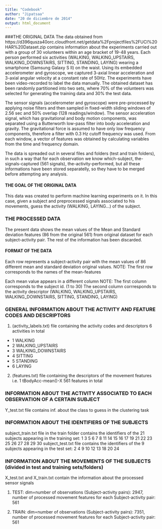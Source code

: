 ```yaml
---
title: "Codebook"
author: "Jipatsaa"
date: "20 de diciembre de 2014"
output: html_document
---
```


###THE ORIGINAL DATA
The data obtained from https://d396qusza40orc.cloudfront.net/getdata%2Fprojectfiles%2FUCI%20HAR%20Dataset.zip contains information about the experiments carried out with a group of 30 volunteers within an age bracket of 19-48 years. Each person performed six activities (WALKING, WALKING_UPSTAIRS, WALKING_DOWNSTAIRS, SITTING, STANDING, LAYING) wearing a smartphone (Samsung Galaxy S II) on the waist. Using its embedded accelerometer and gyroscope, we captured 3-axial linear acceleration and 3-axial angular velocity at a constant rate of 50Hz. The experiments have been video-recorded to label the data manually. The obtained dataset has been randomly partitioned into two sets, where 70% of the volunteers was selected for generating the training data and 30% the test data.

The sensor signals (accelerometer and gyroscope) were pre-processed by applying noise filters and then sampled in fixed-width sliding windows of 2.56 sec and 50% overlap (128 readings/window). The sensor acceleration signal, which has gravitational and body motion components, was separated using a Butterworth low-pass filter into body acceleration and gravity. The gravitational force is assumed to have only low frequency components, therefore a filter with 0.3 Hz cutoff frequency was used. From each window, a vector of features was obtained by calculating variables from the time and frequency domain. 

The data is spreaded out in several files and folders (test and train folders), in such a way that for each observation we know which-subject, the-signals-captured (561 signals), the-activity-performed, but all these informations have been stored separatelly, so they have to be merged before attempting any analysis.

#### THE GOAL OF THE ORIGINAL DATA
This data was created to perform machine learning experiments on it. In this case, given a subject and preprocessed signals associated to his movements, guess the activity (WALKING, LAYING...) of the subject.

### THE PROCESSED DATA

 The present data shows the mean values of the Mean and Standard deviation features (86 from the original 561) from original dataset for each subject-activity pair. The rest of the information has been discarded. 
 
#### FORMAT OF THE DATA
Each row represents a subject-activity pair with the mean values of 86 different mean and standard deviation original values.
NOTE: The first row corresponds to the names of the mean-features

Each mean value appears in a different column
NOTE: The first column corresponds to the subject id. (1 to 30)
      The second column corrresponds to the activity descriptor (WALKING, WALKING_UPSTAIRS, WALKING_DOWNSTAIRS, SITTING, STANDING, LAYING)


### GENERAL INFORMATION ABOUT THE ACTIVITY AND FEATURE CODES AND DESCRIPTORS
1. (activity_labels.txt) file containing the activity codes and descriptors 
 6 activities in total
- 1 WALKING
- 2 WALKING_UPSTAIRS
- 3 WALKING_DOWNSTAIRS
- 4 SITTING
- 5 STANDING
- 6 LAYING

2. (features.txt) file containing the descriptors of the movement features i.e. 1 tBodyAcc-mean()-X
   561 features in total
   
### INFORMATION ABOUT THE ACTIVITY ASSOCIATED TO EACH OBSERVATION OF A CERTAIN SUBJECT
Y_test.txt file contains inf. about the class to guess in the clustering task

### INFORMATION ABOUT THE IDENTIFIERS OF THE SUBJECTS
subject_train.txt file in the train folder contains the identifiers of the 21 subjects appearing in the training set: 1  3  5  6  7  8 11 14 15 16 17 19 21 22 23 25 26 27 28 29 30
subject_test.txt file contains the identifiers of the 9 subjects appearing in the test set: 2  4  9 10 12 13 18 20 24

### INFORMATION ABOUT THE MOVEMENTS OF THE SUBJECTS (divided in test and training sets/folders)
X_test.txt and X_train.txt contain the information about the processed sensor signals
  
  1. TEST:  dim=number of observations (Subject-activity pairs): 2947, number of processed movement features for each Subject-activity pair: 561
  
  2. TRAIN: dim=number of observations (Subject-activity pairs): 7351, number of processed movement features for each Subject-activity pair: 561








